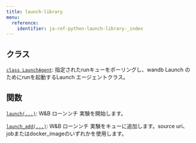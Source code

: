 ---
title: launch-library
menu:
  reference:
    identifier: ja-ref-python-launch-library-_index
---

## クラス

[`class LaunchAgent`](./launchagent.md): 指定されたrunキューをポーリングし、wandb Launch のためにrunを起動するLaunch エージェントクラス。

## 関数

[`launch(...)`](./launch.md): W&B ローンンチ 実験を開始します。

[`launch_add(...)`](./launch_add.md): W&B ローンンチ 実験をキューに追加します。source uri、jobまたはdocker_imageのいずれかを使用します。